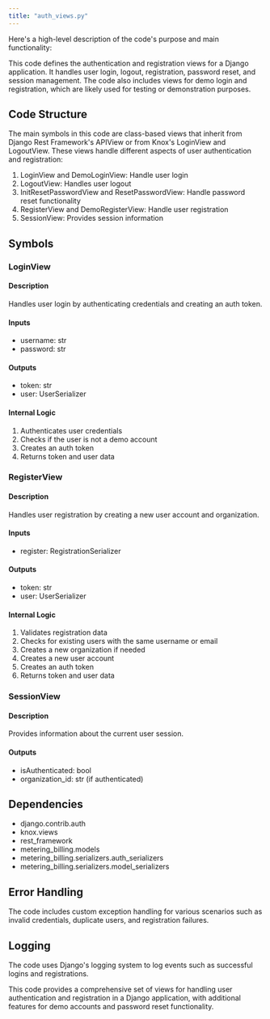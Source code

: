 ```yaml
---
title: "auth_views.py"
---
```


Here's a high-level description of the code's purpose and main functionality:

This code defines the authentication and registration views for a Django application. It handles user login, logout, registration, password reset, and session management. The code also includes views for demo login and registration, which are likely used for testing or demonstration purposes.

## Code Structure

The main symbols in this code are class-based views that inherit from Django Rest Framework's APIView or from Knox's LoginView and LogoutView. These views handle different aspects of user authentication and registration:

1. LoginView and DemoLoginView: Handle user login
2. LogoutView: Handles user logout
3. InitResetPasswordView and ResetPasswordView: Handle password reset functionality
4. RegisterView and DemoRegisterView: Handle user registration
5. SessionView: Provides session information

## Symbols

### LoginView
#### Description
Handles user login by authenticating credentials and creating an auth token.

#### Inputs
- username: str
- password: str

#### Outputs
- token: str
- user: UserSerializer

#### Internal Logic
1. Authenticates user credentials
2. Checks if the user is not a demo account
3. Creates an auth token
4. Returns token and user data

### RegisterView
#### Description
Handles user registration by creating a new user account and organization.

#### Inputs
- register: RegistrationSerializer

#### Outputs
- token: str
- user: UserSerializer

#### Internal Logic
1. Validates registration data
2. Checks for existing users with the same username or email
3. Creates a new organization if needed
4. Creates a new user account
5. Creates an auth token
6. Returns token and user data

### SessionView
#### Description
Provides information about the current user session.

#### Outputs
- isAuthenticated: bool
- organization_id: str (if authenticated)

## Dependencies
- django.contrib.auth
- knox.views
- rest_framework
- metering_billing.models
- metering_billing.serializers.auth_serializers
- metering_billing.serializers.model_serializers

## Error Handling
The code includes custom exception handling for various scenarios such as invalid credentials, duplicate users, and registration failures.

## Logging
The code uses Django's logging system to log events such as successful logins and registrations.

This code provides a comprehensive set of views for handling user authentication and registration in a Django application, with additional features for demo accounts and password reset functionality.